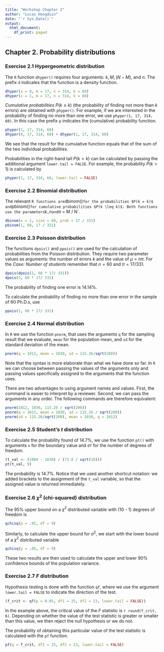```yaml
---
title: "Workshop Chapter 2"
author: "Lucas Hoogduin"
date: "`r Sys.Date()`"
output:
  html_document:
    df_print: paged
---
```

 
## Chapter 2. Probability distributions
 
### Exercise 2.1 Hypergeometric distribution
 
The `R` function `dhyper()` requires four arguments: $k, M, (N - M)$, and $n$.
The prefix `d` indicates that the function is a density function.
 
```r
dhyper(x = 0, m = 17, n = 314, k = 60)
dhyper(x = 1, m = 17, n = 314, k = 60)
```
*Cumulative probabilities* $P(k \leq k)$ (the probability of finding not more than $k$ errors) are obtained with `phyper()`. For example, if we are interested in the probability of finding no more than one error, we use `phyper(1, 17, 314, 60)`. In this case the prefix `p` indicates the (cumulative) probability function.
```r
phyper(1, 17, 314, 60)
dhyper(0, 17, 314, 60) + dhyper(1, 17, 314, 60)
```
 
We see that the result for the cumulative function equals that of the sum of the two individual probabilities.
 
Probabilities in the right-hand tail $P(k > k)$ can be calculated by passing the additional argument `lower.tail = FALSE`. For example, the probability $P(k > 1)$ is calculated by
 
```r
phyper(1, 17, 314, 60, lower.tail = FALSE)
```
 
### Exercise 2.2 Binomial distribution
 
The relevant `R functions are `dbinom()` for the probabilities $P(k = k)$ and `pbinom()` for cumulative probabilities $P(k \leq k)$. Both functions use the parameters `k`, `n` and `$\pi$ = M / N`.
 
```r
dbinom(x = 1, size = 60, prob = 17 / 331)
pbinom(1, 60, 17 / 331)
```
 
### Exercise 2.3 Poisson distribution
 
The functions `dpois()` and `ppois()` are used for the calculation of probabilities from the Poisson distribution.
They require two parameter values as arguments: the number of errors $k$ and the value of $\mu = n\pi$.
For the *Case: Number of students* remember that $n = 60$ and $\pi = 17 / 331$.
 
```r
dpois(dpois(1, 60 * 17/ 331))
dpois(3, 60 * 17/ 331)
```
 
The probability of finding one error is 14.14%.
 
To calculate the probability of finding no more than one error in the sample of 60 Ph.D.s, use
 
```r
ppois(1, 60 * 17/ 331)
```
 
### Exercise 2.4 Normal distribution
 
In `R` we use the function `pnorm`, that uses the arguments `q` for the sampling result that we evaluate, `mean` for the population mean, and `sd` for the standard deviation of the mean.
 
```r
pnorm(q = 1012, mean = 1030, sd = 115.26/sqrt(200))
```
 
Note that the syntax is more elaborate than what we have done so far. In `R` we can choose between passing the values of the arguments only and passing values specifically assigned to the arguments that the function uses.
 
There are two advantages to using argument names and values. First, the command is easier to interpret by a reviewer. Second, we can pass the arguments in any order. The following commands are therefore equivalent:
 
```r
pnorm(1012, 1030, 115.26 / sqrt(200))
pnorm(q = 1012, mean = 1030, sd = 115.26 / sqrt(200))
pnorm(sd = 115.26/sqrt(200), mean = 1030, q = 1012)
```
 
### Exercise 2.5 Student's $t$ distribution
 
To calculate the probability found of 14.7%, we use the function `pt()` with arguments `x` for the boundary value and `df` for the number of degrees of freedom.
 
```r
(t_val <- (1004 - 1030) / (73.8 / sqrt(10)))
pt(t_val, 9)
```
 
The probability is 14.7%. Notice that we used another shortcut notation: we added brackets to the assignment of the `t_val` variable, so that the assigned value is returned immediately.
 
### Exercise 2.6 $\chi^2$ (chi-squared) distribution
 
The 95\% upper bound on a $\chi^2$ distributed variable with (10 - 1) degrees of freedom is
 
```r
qchisq(p = .95, df = 9)
```
 
Similarly, to calculate the upper bound for $\sigma^2$, we start with the lower bound of a $\chi^2$ distributed variable
 
```r
qchisq(p = .05, df = 9)
```
 
These two results are then used to calculate the upper and lower 90\% confidence bounds of the population variance.
 
### Exercise 2.7 $F$ distribution
 
Hypothesis testing is done with the function `qf`, where we use the argument `lower.tail = FALSE` to indicate the direction of the test.
 
```r
(f_crit <- qf(p = 0.05, df1 = 25, df2 = 23, lower.tail = FALSE))
```
 
In the example above, the critical value of the $F$ statistic is `r round(f_crit, 6)`. Depending on whether the value of the test statistic is greater or smaller than this value, we then reject the null hypothesis or we do not.
 
The probability of obtaining this particular value of the test statistic is calculated with the `pf` function.
 
```r
pf(q = f_crit, df1 = 25, df2 = 23, lower.tail = FALSE)
```